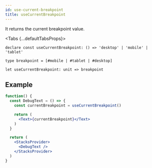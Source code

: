 ```yaml
---
id: use-current-breakpoint
title: useCurrentBreakpoint
---
```



It returns the current breakpoint value.

<Tabs {...defaultTabsProps}>
<TabItem value="typescript">

```tsx
declare const useCurrentBreakpoint: () => 'desktop' | 'mobile' | 'tablet'
```

</TabItem>
<TabItem value="rescript">

```res
type breakpoint = [#mobile | #tablet | #desktop]

let useCurrentBreakpoint: unit => breakpoint
```

</TabItem>
</Tabs>

## Example

```jsx live
function() {
  const DebugText = () => {
    const currentBreakpoint = useCurrentBreakpoint()

    return (
      <Text>{currentBreakpoint}</Text>
    )
  }

  return (
    <StacksProvider>
      <DebugText />
    </StacksProvider>
  )
}
```
